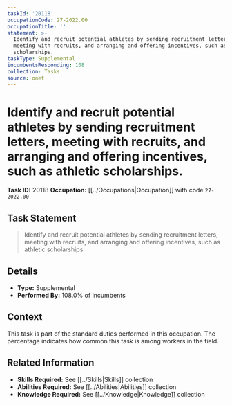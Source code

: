 ```yaml
---
taskId: '20118'
occupationCode: 27-2022.00
occupationTitle: ''
statement: >-
  Identify and recruit potential athletes by sending recruitment letters,
  meeting with recruits, and arranging and offering incentives, such as athletic
  scholarships.
taskType: Supplemental
incumbentsResponding: 108
collection: Tasks
source: onet
---
```

# Identify and recruit potential athletes by sending recruitment letters, meeting with recruits, and arranging and offering incentives, such as athletic scholarships.

**Task ID:** 20118
**Occupation:** [[../Occupations|Occupation]] with code `27-2022.00`

## Task Statement

> Identify and recruit potential athletes by sending recruitment letters, meeting with recruits, and arranging and offering incentives, such as athletic scholarships.

## Details

- **Type:** Supplemental
- **Performed By:** 108.0% of incumbents

## Context

This task is part of the standard duties performed in this occupation. The percentage indicates how common this task is among workers in the field.

## Related Information

- **Skills Required:** See [[../Skills|Skills]] collection
- **Abilities Required:** See [[../Abilities|Abilities]] collection
- **Knowledge Required:** See [[../Knowledge|Knowledge]] collection
